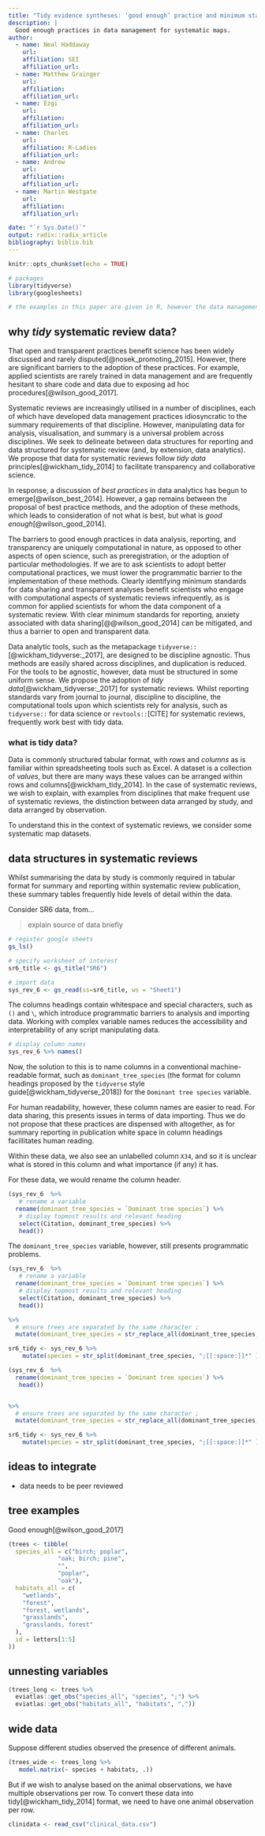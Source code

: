 ```yaml
---
title: "Tidy evidence syntheses: ‘good enough’ practice and minimum standards in data presentation for maximising legacy, reuse and impact"
description: |
  Good enough practices in data management for systematic maps.
author:
  - name: Neal Haddaway 
    url: 
    affiliation: SEI
    affiliation_url: 
  - name: Matthew Grainger 
    url: 
    affiliation: 
    affiliation_url:
  - name: Ezgi  
    url: 
    affiliation: 
    affiliation_url:
  - name: Charles 
    url: 
    affiliation: R-Ladies
    affiliation_url:
  - name: Andrew  
    url: 
    affiliation: 
    affiliation_url:
  - name: Martin Westgate 
    url: 
    affiliation: 
    affiliation_url:

date: "`r Sys.Date()`"
output: radix::radix_article
bibliography: biblio.bib
---
```


```r
knitr::opts_chunk$set(echo = TRUE)
```


```r
# packages
library(tidyverse)
library(googlesheets)

# the examples in this paper are given in R, however the data management recommendations aim to be language agnostic
```


## why _tidy_ systematic review data?

That open and transparent practices benefit science has been widely discussed and rarely disputed[@nosek_promoting_2015]. However, there are significant barriers to the adoption of these practices. For example, applied scientists are rarely trained in data management and are frequently hesitant to share code and data due to exposing ad hoc procedures[@wilson_good_2017].  

Systematic reviews are increasingly utilised in a number of disciplines, each of which have developed data management practices idiosyncratic to the summary requirements of that discipline. However, manipulating data for analysis, visualisation, and summary is a universal problem across disciplines. We seek to delineate between data structures for reporting and data structured for systematic review (and, by extension, data analytics). We propose that data for systematic reviews follow _tidy data_ principles[@wickham_tidy_2014] to facilitate transparency and collaborative science.  

In response, a discussion of _best practices_ in data analytics has begun to emerge[@wilson_best_2014]. However, a gap remains between the proposal of best practice methods, and the adoption of these methods, which leads to consideration of not what is best, but what is _good enough_[@wilson_good_2014]. 

The barriers to good enough practices in data analysis, reporting, and transparency are uniquely computational in nature, as opposed to other aspects of open science, such as preregistration, or the adoption of particular methodologies. If we are to ask scientists to adopt better computational practices, we must lower the programmatic barrier to the implementation of these methods. Clearly identifying minimum standards for data sharing and transparent analyses benefit scientists who engage with computational aspects of systematic reviews  infrequently, as is common for applied scientists for whom the data component of a systematic review. With clear minimum standards for reporting, anxiety associated with data sharing[@@wilson_good_2014] can be mitigated, and thus a barrier to open and transparent data.  

Data analytic tools, such as the metapackage `tidyverse::`[@wickham_tidyverse:_2017], are designed to be discipline agnostic. Thus methods are easily shared across disciplines, and duplication is reduced. For the tools to be agnostic, however, data must be structured in some uniform sense. We propose the adoption of _tidy data_[@wickham_tidyverse:_2017] for systematic reviews. Whilst reporting standards vary from journal to journal, discipline to discipline, the computational tools upon which scientists rely for analysis, such as `tidyverse::` for data science or `revtools::`[CITE] for systematic reviews, frequently work best with tidy data. 

### what is tidy data?

Data is commonly structured tabular format, with _rows_ and _columns_ as is familiar within spreadsheeting tools such as Excel. A dataset is a collection of _values_, but there are many ways these values can be arranged within rows and columns[@wickham_tidy_2014]. In the case of systematic reviews, we wish to explain, with examples from disciplines that make frequent use of systematic reviews, the distinction between data arranged by study, and data arranged by observation. 

To understand this in the context of systematic reviews, we consider some systematic map datasets.

## data structures in systematic reviews

Whilst summarising the data by study is commonly required in tabular format for summary and reporting within systematic review publication, these summary tables frequently hide levels of detail within the data. 

Consider SR6 data, from... 

> explain source of data briefly

```r
# register google sheets
gs_ls()

# specify worksheet of interest
sr6_title <- gs_title("SR6")

# import data 
sys_rev_6 <- gs_read(ss=sr6_title, ws = "Sheet1")
```

The columns headings contain whitespace and special characters, such as `()` and `\`, which introduce programmatic barriers to analysis and importing data. Working with complex variable names reduces the accessibility and interpretability of any script manipulating data. 

```r
# display column names
sys_rev_6 %>% names()

```

Now, the solution to this is to name columns in a conventional machine-readable format, such as `dominant_tree_species` (the format for column headings proposed by the `tidyverse` style guide[@wickham_tidyverse_2018]) for the `Dominant tree species` variable.

For human readability, however, these column names are easier to read. For data sharing, this presents issues in terms of data importing. Thus we do not propose that these practices are dispensed with altogether, as for summary reporting in publication white space in column headings facillitates human reading. 

Within these data, we also see an unlabelled column `X34`, and so it is unclear what is stored in this column and what importance (if any) it has. 

For these data, we would rename the column header. 

```r
(sys_rev_6  %>%
   # rename a variable
  rename(dominant_tree_species = `Dominant tree species`) %>%
   # display topmost results and relevant heading
   select(Citation, dominant_tree_species) %>% 
   head()) 

```

The `dominant_tree_species` variable, however, still presents programmatic problems.

```r
(sys_rev_6  %>%
   # rename a variable
  rename(dominant_tree_species = `Dominant tree species`) %>%
   # display topmost results and relevant heading
   select(Citation, dominant_tree_species) %>% 
   head()) 

```



```r


%>% 
  # ensure trees are separated by the same character ;
  mutate(dominant_tree_species = str_replace_all(dominant_tree_species, ",", ";")) 

sr6_tidy <- sys_rev_6 %>% 
    mutate(species = str_split(dominant_tree_species, ";[[:space:]]*" )) %>% unnest()


```

```r
(sys_rev_6  %>% 
  rename(dominant_tree_species = `Dominant tree species`) %>% 
   head()) 


%>% 
  # ensure trees are separated by the same character ;
  mutate(dominant_tree_species = str_replace_all(dominant_tree_species, ",", ";")) 

sr6_tidy <- sys_rev_6 %>% 
    mutate(species = str_split(dominant_tree_species, ";[[:space:]]*" )) %>% unnest()

```

## ideas to integrate

- data needs to be peer reviewed



## tree examples

Good enough[@wilson_good_2017]


```r
(trees <- tibble(
  species_all = c("birch; poplar",
              "oak; birch; pine",
              "",
              "poplar",
              "oak"),
  habitats_all = c(
    "wetlands",
    "forest",
    "forest, wetlands",
    "grasslands",
    "grasslands, forest"
  ),
  id = letters[1:5]
))
```



## unnesting variables

```r
(trees_long <- trees %>% 
  eviatlas::get_obs("species_all", "species", ";") %>% 
  eviatlas::get_obs("habitats_all", "habitats", ","))


```



## wide data

Suppose different studies observed the presence of different animals. 

```r
(trees_wide <- trees_long %>%
   model.matrix(~ species + habitats, .))
```

But if we wish to analyse based on the animal observations, we have multiple observations per row. To convert these data into tidy[@wickham_tidy_2014] format, we need to have one animal observation per row. 


```r
clinidata <- read_csv("clinical_data.csv")


```

